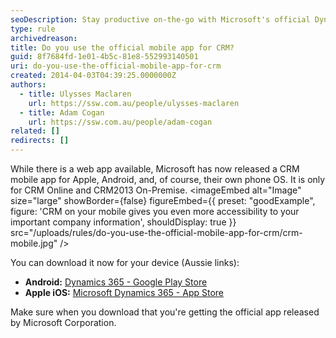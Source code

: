 ```yaml
---
seoDescription: Stay productive on-the-go with Microsoft's official Dynamics CRM mobile app, available for Android and iOS devices, providing secure access to your company data.
type: rule
archivedreason:
title: Do you use the official mobile app for CRM?
guid: 8f7684fd-1e01-4b5c-81e8-552993140501
uri: do-you-use-the-official-mobile-app-for-crm
created: 2014-04-03T04:39:25.0000000Z
authors:
  - title: Ulysses Maclaren
    url: https://ssw.com.au/people/ulysses-maclaren
  - title: Adam Cogan
    url: https://ssw.com.au/people/adam-cogan
related: []
redirects: []
---
```


While there is a web app available, Microsoft has now released a CRM mobile app for Apple, Android, and, of course, their own phone OS. It is only for CRM Online and CRM2013 On-Premise.
<imageEmbed
  alt="Image"
  size="large"
  showBorder={false}
  figureEmbed={{
    preset: "goodExample",
    figure: 'CRM on your mobile gives you even more accessibility to your important company information',
    shouldDisplay: true
  }}
  src="/uploads/rules/do-you-use-the-official-mobile-app-for-crm/crm-mobile.jpg"
/>

You can download it now for your device (Aussie links):

- **Android:** [Dynamics 365 - Google Play Store](https://play.google.com/store/apps/details?id=com.microsoft.crm.crmphone)
- **Apple iOS:** [Microsoft Dynamics 36‪5 - App Store](https://apps.apple.com/au/app/microsoft-dynamics-365/id678800460)

Make sure when you download that you're getting the official app released by Microsoft Corporation.